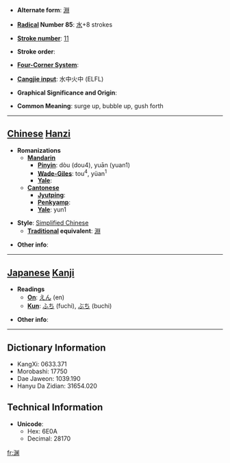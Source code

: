* '''Alternate form''': [[淵]]

* '''[[Wiktionary:Chinese radical index| Radical]] Number 85''': [[Wiktionary:Chinese radical index 水|水]]+8 strokes

* '''[[Wiktionary:Chinese total strokes index|Stroke number]]''': [[Wiktionary:Chinese total strokes index 11|11]]

* '''Stroke order''': 

* '''[[Wiktionary:Chinese four corner index|Four-Corner System]]''': 

* '''[[Wiktionary:Chinese Cangjie index|Cangjie input]]''': 水中火中 (ELFL)

* '''Graphical Significance and Origin''': 

* '''Common Meaning''': surge up, bubble up, gush forth

----

== [[Chinese]] [[Hanzi]] ==

* '''Romanizations'''
** '''[[Mandarin]]'''
*** '''[[Pinyin]]''': dòu (dou4), yuān (yuan1)
*** '''[[Wade-Giles]]''': tou<sup>4</sup>, yüan<sup>1</sup>
*** '''[[Yale]]''': 
** '''[[Cantonese]]'''
*** '''[[Jyutping]]''':
*** '''[[Penkyamp]]''': 
*** '''[[Yale]]''': yun1

* '''Style''': [[Simplified Chinese]] 
** '''[[Traditional Chinese|Traditional]] equivalent''': [[淵]]

* '''Other info''': 

----

== [[Japanese]] [[Kanji]] ==

* '''Readings'''
** '''[[On]]''': [[えん]] (en)
** '''[[Kun]]''': [[ふち]] (fuchi), [[ぶち]] (buchi)

* '''Other info''':  

----

== Dictionary Information ==

* KangXi: 0633.371
* Morobashi: 17750
* Dae Jaweon: 1039.190
* Hanyu Da Zidian: 31654.020

== Technical Information ==

* '''Unicode''':
** Hex: 6E0A
** Decimal: 28170

[[fr:渊]]